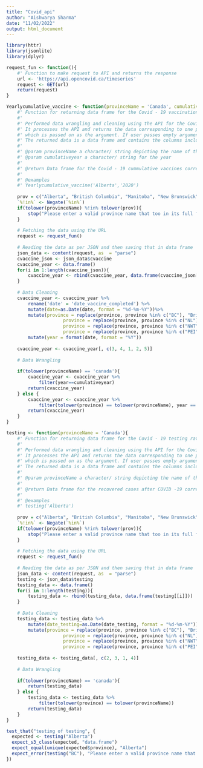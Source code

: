 ```yaml
---
title: "Covid_api"
author: "Aishwarya Sharma"
date: "11/02/2022"
output: html_document
---
```


```r
library(httr)
library(jsonlite)
library(dplyr)

```



```r
request_fun <- function(){
	#' Function to make request to API and returns the response
	url <- 'https://api.opencovid.ca/timeseries'
	request <- GET(url)
	return(request)
}
```

```r
Yearlycumulative_vaccine <- function(provinceName = 'Canada', cumulativeyear='2020'){
	#' Function for returning data frame for the Covid - 19 vaccination which is cumulative in different provinces in Canada.
	#' 
	#' Performed data wrangling and cleaning using the API for the Covid - 19 cases in Canada. 
	#' It processes the API and returns the data corresponding to one province 
	#' which is passed on as the argument. If user passes empty argument, so by default Canada is used which returns the data of whole Canada as a whole.
	#' The returned data is a data frame and contains the columns including the date of the vaccination, province name,cumulative vaccine and cvaccine.
	#'    
	#' @param provinceName a character/ string depicting the name of the province
	#' @param cumulativeyear a character/ string for the year 
	#'
	#' @return Data frame for the Covid - 19 cummulative vaccines corresponding to a particular province and year
	#' 
	#' @examples 
	#' Yearlycumulative_vaccine('Alberta','2020')
	
	prov = c("Alberta", "British Columbia", "Manitoba", "New Brunswick", "Newfoundland and Labrador", "Nova Scotia", "Nunavut", "Northwest Territories", "Ontario", "Prince Edward 	                Island", "Quebec", "Saskatchewan", "Yukon", "Canada")
	`%!in%` <- Negate(`%in%`)
	if(tolower(provinceName) %!in% tolower(prov)){
		stop("Please enter a valid province name that too in its full form!")
	}
	
	# Fetching the data using the URL
	request <- request_fun()
	
	# Reading the data as per JSON and then saving that in data frame
	json_data <- content(request, as  = "parse")
	cvaccine_json <- json_data$cvaccine
	cvaccine_year <- data.frame()
	for(i in 1:length(cvaccine_json)){
		cvaccine_year <- rbind(cvaccine_year, data.frame(cvaccine_json[[i]]))
	}
	
	# Data Cleaning
	cvaccine_year <- cvaccine_year %>% 
		rename('date' = 'date_vaccine_completed') %>%
		mutate(date=as.Date(date, format = "%d-%m-%Y"))%>%
		mutate(province = replace(province, province %in% c("BC"), "British Columbia"),
					 province = replace(province, province %in% c("NL"), "Newfoundland and Labrador"),
					 province = replace(province, province %in% c("NWT"), "Northwest Territories"),
					 province = replace(province, province %in% c("PEI"), "Prince Edward Island")) %>%
		mutate(year = format(date, format = "%Y")) 
	
	cvaccine_year <- cvaccine_year[, c(3, 4, 1, 2, 5)]
	
	# Data Wrangling
	
	if(tolower(provinceName) == 'canada'){
		cvaccine_year <- cvaccine_year %>% 
			filter(year==cumulativeyear)
		return(cvaccine_year)
	} else {
		cvaccine_year <- cvaccine_year %>% 
			filter(tolower(province) == tolower(provinceName), year == cumulativeyear)
		return(cvaccine_year)
	}
}
```






```r
testing <- function(provinceName = 'Canada'){
	#' Function for returning data frame for the Covid - 19 testing rate in different provinces in Canada.
	#' 
	#' Performed data wrangling and cleaning using the API for the Covid - 19 cases in Canada. 
	#' It processes the API and returns the data corresponding to one province 
	#' which is passed on as the argument. If user passes empty argument, so by default Canada is used which returns the data of whole Canada as a whole.
	#' The returned data is a data frame and contains the columns including the testing date, province, cumulative testing, and count of testing
	#'    
	#' @param provinceName a character/ string depicting the name of the province
	#' 
	#' @return Data frame for the recovered cases after COVID -19 corresponding to a particular province
	#' 
	#' @examples 
	#' testing('Alberta')
	
	prov = c("Alberta", "British Columbia", "Manitoba", "New Brunswick", "Newfoundland and Labrador", "Nova Scotia", "Nunavut", "Northwest Territories", "Ontario", "Prince Edward 	                Island", "Quebec", "Saskatchewan", "Yukon", "Canada")
	`%!in%` <- Negate(`%in%`)
	if(tolower(provinceName) %!in% tolower(prov)){
		stop("Please enter a valid province name that too in its full form!")
	}
	
	# Fetching the data using the URL
	request <- request_fun()
	
	# Reading the data as per JSON and then saving that in data frame
	json_data <- content(request, as  = "parse")
	testing <- json_data$testing
	testing_data <- data.frame()
	for(i in 1:length(testing)){
		testing_data <- rbind(testing_data, data.frame(testing[[i]]))
	}
	
	# Data Cleaning
	testing_data <- testing_data %>% 
		mutate(date_testing=as.Date(date_testing, format = "%d-%m-%Y"))%>%
		mutate(province = replace(province, province %in% c("BC"), "British Columbia"),
					 province = replace(province, province %in% c("NL"), "Newfoundland and Labrador"),
					 province = replace(province, province %in% c("NWT"), "Northwest Territories"),
					 province = replace(province, province %in% c("PEI"), "Prince Edward Island"))
	
	testing_data <- testing_data[, c(2, 3, 1, 4)]
	
	# Data Wrangling
	
	if(tolower(provinceName) == 'canada'){
		return(testing_data)
	} else {
		testing_data <- testing_data %>% 
			filter(tolower(province) == tolower(provinceName))
		return(testing_data)
	}
}

```




```r
test_that("testing of testing", {
  expected <- testing("Alberta")
  expect_s3_class(expected, "data.frame")
  expect_equal(unique(expected$province), "Alberta")
  expect_error(testing("BC"), "Please enter a valid province name that too in its full form!")
})
```

